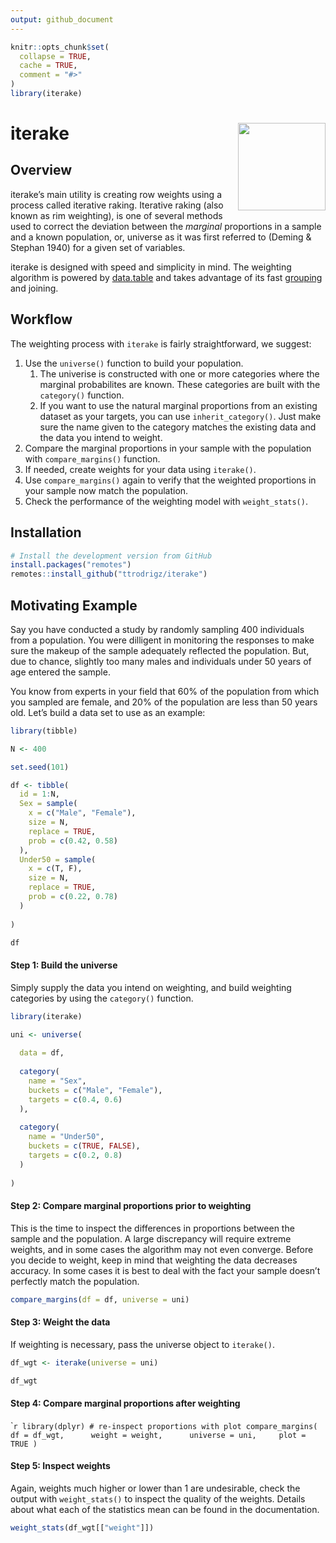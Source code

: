 ```yaml
---
output: github_document
---
```


```r
knitr::opts_chunk$set(
  collapse = TRUE,
  cache = TRUE,
  comment = "#>"
)
library(iterake)
```

# iterake <img src=logo/ITERAKE_LOGO_01.png width=140 height=140 align="right" />  

## Overview 

iterake's main utility is creating row weights using a process called iterative raking. Iterative raking (also known as rim weighting), is one of several methods used to correct the deviation between the *marginal* proportions in a sample and a known population, or, universe as it was first referred to (Deming & Stephan 1940) for a given set of variables.  

iterake is designed with speed and simplicity in mind. The weighting algorithm is powered by [data.table](https://github.com/Rdatatable/data.table/wiki) and takes advantage of its fast [grouping](https://github.com/Rdatatable/data.table/wiki/Benchmarks-:-Grouping) and joining.

## Workflow  

The weighting process with `iterake` is fairly straightforward, we suggest:  

1. Use the `universe()` function to build your population. 
    1. The univerise is constructed with one or more categories where the marginal probabilites are known. These categories are built with the `category()` function.
    2. If you want to use the natural marginal proportions from an existing dataset as your targets, you can use `inherit_category()`. Just make sure the name given to the category matches the existing data and the data you intend to weight.
2. Compare the marginal proportions in your sample with the population with `compare_margins()` function.  
3. If needed, create weights for your data using `iterake()`.  
4. Use `compare_margins()` again to verify that the weighted proportions in your sample now match the population.  
5. Check the performance of the weighting model with `weight_stats()`.  
  
## Installation
``` r
# Install the development version from GitHub
install.packages("remotes")
remotes::install_github("ttrodrigz/iterake")
```

## Motivating Example
Say you have conducted a study by randomly sampling 400 individuals from a population. You were dilligent in monitoring the responses to make sure the makeup of the sample adequately reflected the population. But, due to chance, slightly too many males and individuals under 50 years of age entered the sample.

You know from experts in your field that 60% of the population from which you sampled are female, and 20% of the population are less than 50 years old. Let's build a data set to use as an example:


```r
library(tibble)

N <- 400

set.seed(101)

df <- tibble(
  id = 1:N,
  Sex = sample(
    x = c("Male", "Female"),
    size = N,
    replace = TRUE,
    prob = c(0.42, 0.58)
  ),
  Under50 = sample(
    x = c(T, F),
    size = N,
    replace = TRUE,
    prob = c(0.22, 0.78)
  )
  
)

df

```

#### **Step 1:** Build the universe
Simply supply the data you intend on weighting, and build weighting categories by using the `category()` function.

```r
library(iterake)

uni <- universe(
  
  data = df,
  
  category(
    name = "Sex",
    buckets = c("Male", "Female"),
    targets = c(0.4, 0.6)
  ),
  
  category(
    name = "Under50",
    buckets = c(TRUE, FALSE),
    targets = c(0.2, 0.8)
  )
  
)

```

#### **Step 2:** Compare marginal proportions prior to weighting
This is the time to inspect the differences in proportions between the sample and the population. A large discrepancy will require extreme weights, and in some cases the algorithm may not even converge. Before you decide to weight, keep in mind that weighting the data decreases accuracy. In some cases it is best to deal with the fact your sample doesn't perfectly match the population.

```r
compare_margins(df = df, universe = uni)
```

#### **Step 3:** Weight the data
If weighting is necessary, pass the universe object to `iterake()`.

```r
df_wgt <- iterake(universe = uni)

df_wgt

```

#### **Step 4:** Compare marginal proportions after weighting 
````r
library(dplyr)
# re-inspect proportions with plot
compare_margins(
    df = df_wgt, 
    weight = weight, 
    universe = uni,
    plot = TRUE
)
```

#### **Step 5:** Inspect weights
Again, weights much higher or lower than 1 are undesirable, check the output with
`weight_stats()` to inspect the quality of the weights. Details about what each of the statistics mean can be found in the documentation.

```r
weight_stats(df_wgt[["weight"]])
```

